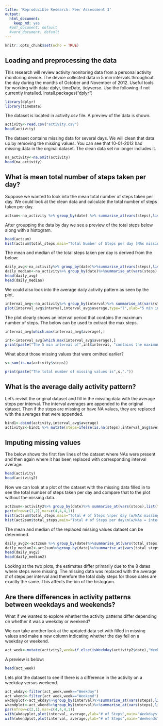 ```yaml
---
title: 'Reproducible Research: Peer Assessment 1'
output:
  html_document:
    keep_md: yes
  #pdf_document: default
  #word_document: default
---
```

```r
knitr::opts_chunk$set(echo = TRUE)
```

## Loading and preprocessing the data
This research will review activity monitoring data from a personal activity monitoring device. The device collected data in 5 min intervals throughout the day during the months of October and November of 2012. 
Useful tools for working with data: dplyr, timeDate, tidyverse. Use the following if not currently installed.
install.packages("dplyr")
```r
library(dplyr)
library(timeDate)
```

The dataset is located in activity.csv file. A preview of the data is shown.

```r
activity<-read.csv("activity.csv")
head(activity)
```

The dataset contains missing data for several days. We will clean that data up by removing the missing values. You can see that 10-01-2012 had missing data in the orginal dataset. The clean data set no longer includes it.

```r
na_activity<-na.omit(activity)
head(na_activity)
```
## What is mean total number of steps taken per day?
Suppose we wanted to look into the mean total number of steps taken per day.
We could look at the clean data and calculate the total number of steps taken per day.

```r
actsum<-na_activity %>% group_by(date) %>% summarise_at(vars(steps),list(total_steps=sum))
```
After groupping the data by day we see a preview of the total steps below along with a histogram.

```r
head(actsum)
hist(actsum$total_steps,main="Total Number of Steps per day (NAs missing)",xlab = "Number of steps", col=c("red","yellow","blue","orange","green"))
```

The mean and median of the total steps taken per day is derived from the below:

```r
daily_avg<-na_activity%>% group_by(date)%>%summarise_at(vars(steps),list(average=mean))
daily_median<-na_activity%>% group_by(date)%>%summarise_at(vars(steps),list(middle=median))
head(daily_avg)
head(daily_median)
```

We could also look into the average daily activity pattern as seen by the plot.

```r
interval_avg<-na_activity%>% group_by(interval)%>% summarise_at(vars(steps),list(average=mean))
plot(interval_avg$interval,interval_avg$average,type="l",xlab="5 min interval",ylab="Average number of steps taken",col="blue",main = "Average Daily Activity Pattern")
```

The plot clearly shows an interval period that contains the maximum number of steps. The below can be used to extract the max steps.
```r
interval_avg[which.max(interval_avg$average),]
```
```r
int<-interval_avg[which.max(interval_avg$average),]
print(paste("The 5 min interval of",int$interval, "contains the maximum number of steps of",int$average,"."))
```

What about those missing values that were omitted earlier? 

```r
s<-sum(is.na(activity$steps))
```
```r
print(paste("The total number of missing values is",s,"."))
```



## What is the average daily activity pattern?
Let's revisit the original dataset and fill in the missing data with the average steps per interval. The interval averages are appended to the original dataset. Then if the steps are missing or have NA values, they are replaced with the averages that were appended.

```r
bind1<-cbind(activity,interval_avg$average)
activity2<-bind1 %>% mutate(steps=ifelse(is.na(steps),interval_avg$average,steps))
```

## Imputing missing values

The below shows the first few lines of the dataset where NAs were present and then again where it has been replaced with corresponding interval average.
```r
head(activity)
head(activity2)
```
Now we can look at a plot of the dataset with the missing data filled in to see the total number of steps taken per day and compare that to the plot without the missing data.

```r
act2sum<-activity2%>% group_by(date)%>% summarise_at(vars(steps),list(total_steps=sum))
par(mfrow=c(1,2),mar=c(4,4,4,1))
hist(actsum$total_steps,main="Total # of Steps \nper day (w/NAs missing)",xlab = "Number of steps", ylim=c(0,35),col=c("red","yellow","blue","orange","green"))
hist(act2sum$total_steps,main="Total # of Steps per day\n(w/NAs = interval mean)",xlab = "Number of steps", col=c("pink","purple","lightblue","magenta","hotpink"))
```

The mean and median of the replaced missing values dataset can be determined.

```r
daily_avg2<-act2sum %>% group_by(date)%>%summarise_at(vars(total_steps),list(average=mean))
daily_median2<-act2sum%>%group_by(date)%>%summarise_at(vars(total_steps),list(middle=median))
head(daily_avg2)
head(daily_median2)
```

Looking at the two plots, the estimates differ primarily due to the 8 dates where steps were missing. The missing data was replaced with the average # of steps per interval and therefore the total daily steps for those dates are exactly the same. This affects the bin of the histogram.

## Are there differences in activity patterns between weekdays and weekends?

What if we wanted to explore whether the activity patterns differ depending on whether it was a weekday or weekend?

We can take another look at the updated data set with filled in missing values and make a new column indicating whether the day fell on a weekday or weekend.

```r
act_week<-mutate(activity2,week=if_else(isWeekday(activity2$date),"Weekday","Weekend"))
```
A preview is below:
```r
head(act_week)
```
Lets plot the dataset to see if there is a difference in the activity on a weekday versus weekend.
```r
act_wkday<-filter(act_week,week=="Weekday")
act_wkend<-filter(act_week,week=="Weekend")
wkdayplot<-act_wkday%>%group_by(interval)%>%summarise_at(vars(steps),list(average=mean))
wkendplot<-act_wkend%>%group_by(interval)%>%summarise_at(vars(steps),list(average=mean))
par(mfrow=c(2,1),mar=c(4,4,4,1))
with(wkdayplot,plot(interval, average,ylab="# of Steps",main="Weekdays",col="hotpink",type="l"))
with(wkendplot,plot(interval, average,ylab="# of Steps",main="Weekends",col="purple",type="l"))
```












